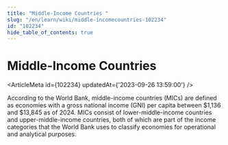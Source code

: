 ```yaml
---
title: "Middle-Income Countries "
slug: "/en/learn/wiki/middle-incomecountries-102234"
id: "102234"
hide_table_of_contents: true
---
```



# Middle-Income Countries 

<ArticleMeta id={102234} updatedAt={'2023-09-26 13:59:00'} />
<div className='border-solid border-b border-t-0 my-4 border-[var(--ifm-color-gray-300)]' />

According to the World Bank, middle-income countries (MICs) are defined as economies with a gross national income (GNI) per capita between $1,136 and $13,845 as of 2024. MICs consist of lower-middle-income countries and upper-middle-income countries, both of which are part of the income categories that the World Bank uses to classify economies for operational and analytical purposes.
